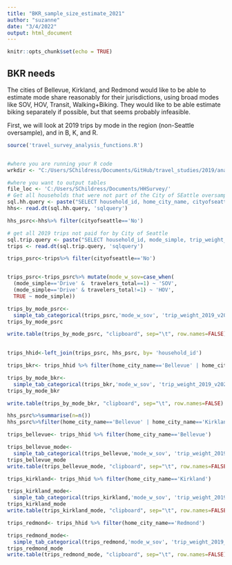 ```yaml
---
title: "BKR_sample_size_estimate_2021"
author: "suzanne"
date: "3/4/2022"
output: html_document
---
```


```r
knitr::opts_chunk$set(echo = TRUE)
```

## BKR needs

The cities of Bellevue, Kirkland, and Redmond would like to be able to estimate mode share reasonably for their jurisdictions, using broad modes like SOV, HOV, Transit, Walking+Biking. They would like to be able estimate biking separately if possible, but that seems probably infeasible.

First, we will look at 2019 trips by mode in the region (non-Seattle oversample), and in B, K, and R.

```r
source('travel_survey_analysis_functions.R')


#where you are running your R code
wrkdir <- "C:/Users/SChildress/Documents/GitHub/travel_studies/2019/analysis"

#where you want to output tables
file_loc <- 'C:/Users/SChildress/Documents/HHSurvey/'
# Get all households that were not part of the City of SEattle oversample
sql.hh.query <- paste("SELECT household_id, home_city_name, cityofseattle, hh_weight_2019_v2021 FROM HHSurvey.v_households where survey_year=2019")
hhs<- read.dt(sql.hh.query, 'sqlquery')

hhs_psrc<-hhs%>% filter(cityofseattle=='No')

# get all 2019 trips not paid for by City of Seattle
sql.trip.query <- paste("SELECT household_id, mode_simple, trip_weight_2019_v2021, travelers_total, cityofseattle FROM HHSurvey.v_trips where survey_year=2019")
trips <- read.dt(sql.trip.query, 'sqlquery')

trips_psrc<-trips%>% filter(cityofseattle=='No')



```

```r
trips_psrc<-trips_psrc%>% mutate(mode_w_sov=case_when(
  (mode_simple=='Drive' &  travelers_total==1) ~ 'SOV',
  (mode_simple=='Drive' & travelers_total!=1) ~ 'HOV',
  TRUE ~ mode_simple))
```

```r
trips_by_mode_psrc<-
  simple_tab_categorical(trips_psrc,'mode_w_sov', 'trip_weight_2019_v2021')
trips_by_mode_psrc

write.table(trips_by_mode_psrc, "clipboard", sep="\t", row.names=FALSE)
  
```
```r
trips_hhid<-left_join(trips_psrc, hhs_psrc, by= 'household_id')
```



```r
trips_bkr<- trips_hhid %>% filter(home_city_name=='Bellevue' | home_city_name=='Kirkland' | home_city_name=='Redmond')
```

```r
trips_by_mode_bkr<-
  simple_tab_categorical(trips_bkr,'mode_w_sov', 'trip_weight_2019_v2021')
trips_by_mode_bkr
```


```r
write.table(trips_by_mode_bkr, "clipboard", sep="\t", row.names=FALSE)
```
```r
hhs_psrc%>%summarise(n=n())
hhs_psrc%>%filter(home_city_name=='Bellevue' | home_city_name=='Kirkland' | home_city_name=='Redmond')%>%group_by(home_city_name)%>%summarise(n=n())
```



```r
trips_bellevue<- trips_hhid %>% filter(home_city_name=='Bellevue')
```

```r
trips_bellevue_mode<-
  simple_tab_categorical(trips_bellevue,'mode_w_sov', 'trip_weight_2019_v2021')
trips_bellevue_mode
write.table(trips_bellevue_mode, "clipboard", sep="\t", row.names=FALSE)
```





```r
trips_kirkland<- trips_hhid %>% filter(home_city_name=='Kirkland')
```

```r
trips_kirkland_mode<-
  simple_tab_categorical(trips_kirkland,'mode_w_sov', 'trip_weight_2019_v2021')
trips_kirkland_mode
write.table(trips_kirkland_mode, "clipboard", sep="\t", row.names=FALSE)
```


```r
trips_redmond<- trips_hhid %>% filter(home_city_name=='Redmond')
```

```r
trips_redmond_mode<-
  simple_tab_categorical(trips_redmond,'mode_w_sov', 'trip_weight_2019_v2021')
trips_redmond_mode
write.table(trips_redmond_mode, "clipboard", sep="\t", row.names=FALSE)
```